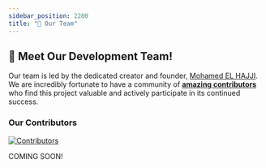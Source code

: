 ```yaml
---
sidebar_position: 2200
title: "👥 Our Team"
---
```


## 🌟 Meet Our Development Team!

Our team is led by the dedicated creator and founder, [Mohamed EL HAJJI](https://github.com/pr-elhajji). We are incredibly fortunate to have a community of **[amazing contributors](https://github.com/R2D-dev/open-tutor-ai-CE/graphs/contributors)** who find this project valuable and actively participate in its continued success.

### Our Contributors

<a href="https://github.com/R2D-dev/open-tutor-ai-CE/graphs/contributors">
  <img
    src="https://contrib.rocks/image?repo=R2D-dev/open-tutor-ai-CE"
    alt="Contributors"
  />
</a>


COMING SOON!